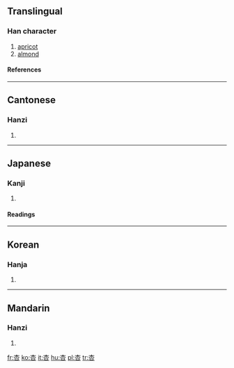 ==Translingual==
===Han character===
{{Han char|rn=75|rad=木|as=03|sn=7|four=4060<sub>9</sub>|canj=木口 (DR)}}
# [[apricot]]
# [[almond]]
====References====
{{Han ref|kx=0511.140|dkj=14461|dj=0896.020|hdz=21160.040|uh=674F|ud=26447|bh=A7F6|bd=42998}}

----
==Cantonese==
===Hanzi===
{{yue-hanzi|jyut=|y=hang6}}
# {{defn|Cantonese}}

----
==Japanese==
===Kanji===
{{ja-kanji|grade=|rs=木03}}
# {{defn|Japanese}} 
====Readings====
{{ja-readings|on=[[きょう]] (kyō), [[こう]] (kō)|kun=[[あんず]] (anzu)}}

----
==Korean==
===Hanja===
{{ko-hanja|hangeul=행|eumhun=|rv=haeng|mr=haeng|y=hayng}}
# {{defn|Korean}}

----
==Mandarin==
===Hanzi===
{{cmn-hanzi|pin=[[xìng]] ([[xing4]])|wg=hsing<sup>4</sup>}}
# {{defn|Mandarin}}

[[fr:杏]]
[[ko:杏]]
[[it:杏]]
[[hu:杏]]
[[pl:杏]]
[[tr:杏]]